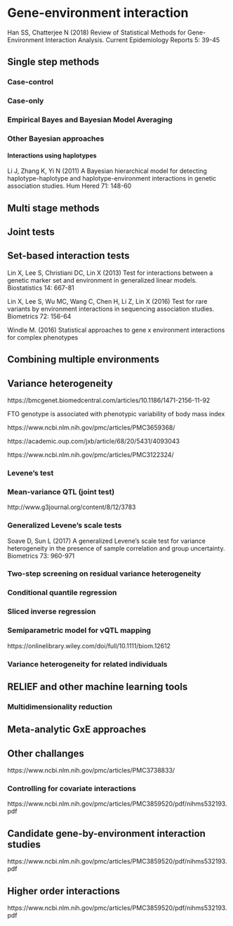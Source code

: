 # Gene-environment interaction

Han SS, Chatterjee N (2018) Review of Statistical Methods for Gene-Environment Interaction Analysis. Current Epidemiology Reports 5: 39-45

## Single step methods

### Case-control

### Case-only

### Empirical Bayes and Bayesian Model Averaging

### Other Bayesian approaches

#### Interactions using haplotypes

Li J, Zhang K, Yi N (2011) A Bayesian hierarchical model for detecting haplotype-haplotype and haplotype-environment interactions in genetic association studies. Hum Hered 71: 148-60


## Multi stage methods

## Joint tests

## Set-based interaction tests

Lin X, Lee S, Christiani DC, Lin X (2013) Test for interactions between a genetic marker set and environment in generalized linear models. Biostatistics 14: 667-81

Lin X, Lee S, Wu MC, Wang C, Chen H, Li Z, Lin X (2016) Test for rare variants by environment interactions in sequencing association studies. Biometrics 72: 156-64

Windle M. (2016) Statistical approaches to gene x environment interactions for complex phenotypes

## Combining multiple environments

## Variance heterogeneity

https://bmcgenet.biomedcentral.com/articles/10.1186/1471-2156-11-92

FTO genotype is associated with phenotypic variability of body mass index

https://www.ncbi.nlm.nih.gov/pmc/articles/PMC3659368/

https://academic.oup.com/jxb/article/68/20/5431/4093043

https://www.ncbi.nlm.nih.gov/pmc/articles/PMC3122324/

### Levene's test

### Mean-variance QTL (joint test)

http://www.g3journal.org/content/8/12/3783

### Generalized Levene's scale tests

Soave D, Sun L (2017) A generalized Levene's scale test for variance heterogeneity in the presence of sample correlation and group uncertainty. Biometrics 73: 960-971

### Two-step screening on residual variance heterogeneity

### Conditional quantile regression 

### Sliced inverse regression

### Semiparametric model for vQTL mapping

https://onlinelibrary.wiley.com/doi/full/10.1111/biom.12612

### Variance heterogeneity for related individuals

## RELIEF and other machine learning tools

### Multidimensionality reduction

## Meta-analytic GxE approaches

## Other challanges

https://www.ncbi.nlm.nih.gov/pmc/articles/PMC3738833/

### Controlling for covariate interactions

https://www.ncbi.nlm.nih.gov/pmc/articles/PMC3859520/pdf/nihms532193.pdf

## Candidate gene-by-environment interaction studies

https://www.ncbi.nlm.nih.gov/pmc/articles/PMC3859520/pdf/nihms532193.pdf

## Higher order interactions

https://www.ncbi.nlm.nih.gov/pmc/articles/PMC3859520/pdf/nihms532193.pdf

